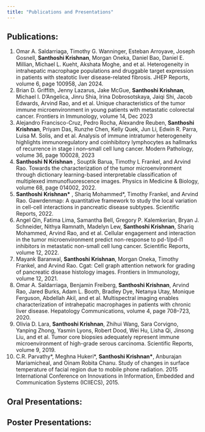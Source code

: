 ```yaml
---
title: "Publications and Presentations"
---
```


## Publications:

1.  Omar A. Saldarriaga, Timothy G. Wanninger, Esteban Arroyave, Joseph Gosnell, **Santhoshi Krishnan**, Morgan Oneka, Daniel Bao, Daniel E. Millian, Michael L. Kueht, Akshata Moghe, and et al. Heterogeneity in intrahepatic macrophage populations and druggable target expression in patients with steatotic liver disease-related fibrosis. JHEP Reports, volume 6, page 100958, Jan 2024.
2.  Brian D. Griffith, Jenny Lazarus, Jake McGue, **Santhoshi Krishnan**, Michael I. D’Angelica, Jinru Shia, Irina Dobrosotskaya, Jaiqi Shi, Jacob Edwards, Arvind Rao, and et al. Unique characteristics of the tumor immune microenvironment in young patients with metastatic colorectal cancer. Frontiers in Immunology, volume 14, Dec 2023
3.  Alejandro Francisco-Cruz, Pedro Rocha, Alexandre Reuben, **Santhoshi Krishnan**, Priyam Das, Runzhe Chen, Kelly Quek, Jun Li, Edwin R. Parra, Luisa M. Solis, and et al. Analysis of immune intratumor heterogeneity highlights immunoregulatory and coinhibitory lymphocytes as hallmarks\
    of recurrence in stage i non–small cell lung cancer. Modern Pathology, volume 36, page 100028, 2023
4.  **Santhoshi N Krishnan** , Souptik Barua, Timothy L Frankel, and Arvind Rao. Towards the characterization of the tumor microenvironment through dictionary learning-based interpretable classification of multiplexed immunofluorescence images. Physics in Medicine & Biology,\
    volume 68, page 014002, 2022.
5.  **Santhoshi Krishnan\*** , Shariq Mohammed\*, Timothy Frankel, and Arvind Rao. Gawrdenmap: A quantitative framework to study the local variation in cell-cell interactions in pancreatic disease subtypes. Scientific Reports, 2022.
6.  Angel Qin, Fatima Lima, Samantha Bell, Gregory P. Kalemkerian, Bryan J. Schneider, Nithya Ramnath, Madelyn Lew, **Santhoshi Krishnan**, Shariq Mohammed, Arvind Rao, and et al. Cellular engagement and interaction in the tumor microenvironment predict non-response to pd-1/pd-l1 inhibitors in metastatic non-small cell lung cancer. Scientific Reports, volume 12, 2022.
7.  Mayank Baranwal, **Santhoshi Krishnan**, Morgan Oneka, Timothy Frankel, and Arvind Rao. Cgat: Cell graph attention network for grading of pancreatic disease histology images. Frontiers in Immunology, volume 12, 2021.
8.  Omar A. Saldarriaga, Benjamin Freiberg, **Santhoshi Krishnan**, Arvind Rao, Jared Burks, Adam L. Booth, Bradley Dye, Netanya Utay, Monique Ferguson, Abdellah Akil, and et al. Multispectral imaging enables characterization of intrahepatic macrophages in patients with chronic liver disease. Hepatology Communications, volume 4, page 708–723, 2020.
9.  Olivia D. Lara, **Santhoshi Krishnan**, Zhihui Wang, Sara Corvigno, Yanping Zhong, Yasmin Lyons, Robert Dood, Wei Hu, Lisha Qi, Jinsong Liu, and et al. Tumor core biopsies adequately represent immune microenvironment of high-grade serous carcinoma. Scientific Reports, volume 9, 2019.
10. C.R. Parvathy\*, Meghna Hukeri\*, **Santhoshi Krishnan\***, Anburajan Mariamicheal, and Oinam Robita Chanu. Study of changes in surface temperature of facial region due to mobile phone radiation. 2015 International Conference on Innovations in Information, Embedded and Communication Systems (ICIIECS), 2015.

## Oral Presentations:

## Poster Presentations:
